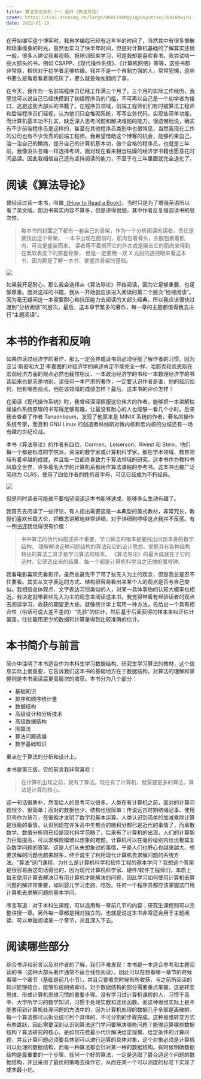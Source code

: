 ```yaml
---
title: 算法导论系列（一）翻开《算法导论》
cover: https://tva1.sinaimg.cn/large/008i3skNgy1gy8vyutnsuj30ai0dwjru.jpg
date: 2022-01-10
---
```


在开始编写这个博客时，我自学编程已经有近年半的时间了，当然其中有很多懒散和琐事缠身的时光，虽然也实习了快半年时间，但是对计算机基础的了解其实还很一般。很多人建议我看视频、报培训班来学习，可是我却是喜欢看书。我尝试啃一些大部头的书，例如 CSAPP、《现代操作系统》、《计算机网络》等等，这些书都非常厚，相信对于初学者足够枯燥。我并不是一个自制力强的人，常常犯懒，这些书要么是看着看着就吃灰了，要么就是匆匆翻阅了事。

在今天，我作为一名前端程序员已经工作满三个月了。三个月的实际工作经历，我感觉可以说自己已经快摸到了初级程序员的门槛，不可再以自己是一个初学者为接口，逃避这些大部头的书籍了。在程序员领域，前端工程师们们有时被算法工程师和后端程序员们轻视，认为他们只会堆砌系统，写写业务代码，实现些简单功能，而计算机基本功不扎实，缺乏深入思考问题和解决难题的能力。很遗憾地说，确实有不少前端程序员是这样的，甚至在其他程序员类别中也很常见，当然我现在工作的公司也有不少优秀的前端工程师。我希望借助这个博客的机会，能够约束自己，治一治自己的懒病，提升自己的计算机基本功，做个合格的程序员。也就是三年前，我像没头苍蝇一样选择考研，面对现在看来相当枯燥的经济学书籍也愿意花时间品读。因此我相信自己还有坚持阅读的能力，不至于在三年里面就完全退化了。

# 阅读《算法导论》

曾经读过读一本书，叫做[《How to Read a Book》](https://book.douban.com/subject/1013208/)，当时只是为了增强英语所以看了英文版。那边书其实内容不算多，但是讲得很细，其中作者反复强调读书的层次性。

> 每本书的封面之下都有一套自己的骨架，作为一个分析阅读的读者，责任是要找出这个骨架。
> 一本书出现在面前时，肌肉包着骨头，衣服包裹着肌肉，可说是盛装而来。
> 读者用不着揭开它的外衣或是撕去它的肌肉来得到在柔软表皮下的那套骨架，
> 但是一定要用一双 X 光般的透视眼来看这本书，因为那是了解一本书、掌握其骨架的基础。

![](https://tva1.sinaimg.cn/large/008i3skNgy1gy8wk9154gj30ci0jdjs4.jpg)

如果我开足耐心，那么我会选择从《算法导论》开始阅读，因为它足够重要、也足够厚重。面对这样的书籍，我从一开始就应该进入阅读的第二个层次“检视阅读”。因为毫无疑问这一本需要耐心和抗压能力去阅读的大部头经典，所以我应该很快过渡到“分析阅读”的层次，最后，这本章节繁多的著作，每一章的主题都值得我去进行“主题阅读”。

# 本书的作者和反响

如果你读过经济学的著作，那么一定会养成读书前必须仔细了解作者的习惯。因为亚当·斯密和大卫·李嘉图的对经济学的阐述肯定不能完全一样、哈耶克和凯恩斯在宏观经济方面的观点必然也截然相反、一本政治经济学的书和一本数理经济学的书读起来也是天差地别。读任何一本严肃的著作，一定要认识作者是谁，他的经历如何，他有哪些观点，他在该领域的成绩怎样？最后，这本书的评价怎样？

在阅读《现代操作系统》时，我曾经深深佩服这位伟大的作者，能够把一本讲解枯燥操作系统原理的书写得足够有趣，让最没有耐心的人也能够一看几个小时。后来我去查看了作者 Tanaenbaum，发现了他原来是 MINIX 系统的作者，著名的操作系统专家，而且和 GNU Linux 的创造者林纳斯对微内核和宏内核的分歧还有一场有趣的世纪论战。

本书《算法导论》的作者有四位，Cormen、Leiserson、Rivest 和 Stein，他们每一个都是标准的学院派，资深的数学家或计算机科学家，都在学术领域、教育领域有着卓越的成就，并且每一位都终身致力于算法领域的研究。这本书作为教科书风靡全世界，许多着名大学的计算机系都用作算法课程的参考书。这本书也被广泛简称为 CLRS，使用了四位作者的姓的首字母，可见已经成为不朽经典。

![](https://tva1.sinaimg.cn/large/008i3skNgy1gy8ywc8ay4j30wc08qdgx.jpg)

但是同时读者可能就不要指望阅读这本书能够速成、能够多么生动有趣了。

我首先去阅读了一些评论，有人指出需要这是一本典型的美式教材，非常冗长，教授们喜欢长篇大论，把概念讲解地非常详细，对于详细到啰嗦这点我并不反感。有一例[书评](https://book.douban.com/review/1319527/)我觉得很有价值：

> 书中算法的伪代码描述并不重要，学习算法的根本是要找出问题本身的数学结构、
> 理解解决这种问题结构的算法和它的设计思想、掌握具有各种结构特征的算法工具才是学习算法的根本。
> 《算法导论》的最大成就在于它的选材，它筛选出来的结果，每一个都是计算机科学当之无愧的里程碑。

我看电影喜欢先看影评，虽然总避免不了带了些先入为主的观念，但是我总是忍不住要看。其实从文字表达的方式、结构很容易看出来某个人的观点是否与自己类似。我相信总体观点、文字表达习惯类似的人，对某一具体事物的认知大概率也相近。我决定就带着些先入为主的观念来阅读这本书，我觉得带着有经验读者的观点去阅读学习，收获的期望更大些。就像统计学上常用一种方法，先给出一个具有相合性（俗话可说大差不差的）“先验”的估计，然后基于后面获得的样本来纠正估计偏差，往往能用更少的数据和计算量得到比较准确的估计。

# 本书简介与前言

简介中注明了本书适合作为本科生学习数据结构、研究生学习算法的教材，这个信息实际上很重要，它告诉我们这本书的基础地方在于数据结构，对算法的理解和掌握则是本书阅读后更高层次的收获。本书分为八个部分：

- 基础知识
- 排序和顺序统计量
- 数据结构
- 高级设计和分析技术
- 高级数据结构
- 图算法
- 算法问题选编
- 数学基础知识

重点在于算法的分析和设计上。

本书是第三版，它的前言我非常喜欢：

> 在计算机出现之前，就有了算法。现在有了计算机，就需要更多的算法，算法是计算的核心。

这一句话很质朴，然而给人的思考可以很多。人类在有计算机之前，面对的计算问题很少、很简单；面对的数据也少、结构也很简单；传说远古时期结绳记事、使用贝壳作为货币，在很晚才发明了数字和基本运算。人类认识到简单的加减乘除计算是很晚的事情，认识到现在许多高中生都会的微积分都已是近代的事情了，而离散数学、数值分析则已经是现代科学范畴了。后来有了计算机的出现，人们的计算能力巨幅提高，可以求解规模难以想象的难题。计算机可以在毫秒级别内给出极其复杂数学问题的答案。这是人们从未想象过的事情，于是人们也野心也越来越大、想要求解的问题也越来越多，终于诞生了利用现代计算机去求解问题的系统方法。“算法”这门课程，为什么是计算机科学和软件工程的基本学问？我想这个答案是很容易由这句话得出的，因为现代计算机科学家、硬件/软件工程师们，本质上每天使用计算去解决只有用计算机才能解决的问题，因此学习如何使用计算机去算问题的解非常重要，如同婴儿学习走路、吃饭。任何一个程序员都应该掌握这门用计算机去求解问题的基本学问。

序言写道：对于本科生课程，可以选用每一章前几节的内容；研究生课程则可以完整讲授一章。另外每一章都是相对独立的。也就是说这本书非常适合用于主题阅读、可以单独阅读某一个章节，并且深入下去。

# 阅读哪些部分

综合书评和前言以及对作者的了解，我们不难发现：本书是一本适合参考和主题阅读的书（这种大部头著作通常不适合线性阅读）。因此可以在想看哪一章节的时候看哪一个章节（基础是前几小节），并且只要看完时候有所收获，与之前所阅读的知识能够结合，能够形成网络即可。对于数据结构的部分需要重点掌握，这是转变思维、形成计算机思维习惯的重要步骤。没有学习过计算机课程的人，习惯于高中、大学所学习的数学知识，习惯于处理实数和连续函数。而这种思维实际上是不能套用到计算机处理问题的方法中的，因为计算机处理的数据几乎全部是离散的，每一个算法都可以拆分成可列个具体的、不可分割的步骤完成。这种思维转变方式有些跳跃，因此需要深刻认识到算法这门学问要解决哪些问题？能够运算哪些数据结构？算法研究的核心，是如何花费最小代价解决给定规模、给定条件的计算问题，并且计算问题必须要具体到可以进行运算的具体对象，这个对象必须是计算机可以处理的数据结构，而每一种算法都会针对某一种的数据结构。有时候明确数据结构是最重要的一个步骤、任何一个好的算法，一定是选取了最合适这个问题的数据结构，并且采用了最优的策略去操作它，从而在某一个可以测度的标准下实现了成本最小化。

